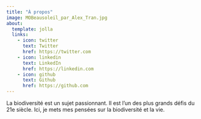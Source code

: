 ```yaml
---
title: "À propos"
image: MOBeausoleil_par_Alex_Tran.jpg
about:
  template: jolla
  links:
    - icon: twitter
      text: Twitter
      href: https://twitter.com
    - icon: linkedin
      text: LinkedIn
      href: https://linkedin.com
    - icon: github
      text: Github
      href: https://github.com
---
```


La biodiversité est un sujet passionnant. Il est l'un des plus grands défis du 21e siècle. Ici, je mets mes pensées sur la biodiversité et la vie.
